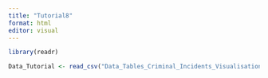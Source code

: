```yaml
---
title: "Tutorial8"
format: html
editor: visual
---
```


```r
library(readr)
```


```r
Data_Tutorial <- read_csv("Data_Tables_Criminal_Incidents_Visualisation_Year_Ending_December_2019.csv")
```

